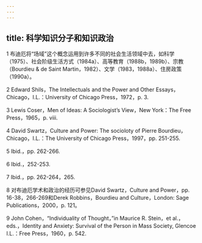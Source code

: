 ```yaml
---
---
---
```

title: 科学知识分子和知识政治
---




1 布迪厄将“场域”这个概念运用到许多不同的社会生活领域中去，如科学（1975）、社会阶级生活方式（1984a）、高等教育（1988b，1989b）、宗教（Bourdieu & de Saint Martin，1982）、文学（1983，1988a）、住房政策（1990a）。

2 Edward Shils，The Intellectuals and the Power and Other Essays，Chicago，I.L.：University of Chicago Press，1972，p. 3.

3 Lewis Coser，Men of Ideas: A Sociologist’s View，New York：The Free Press，1965，p. viii.

4 David Swartz，Culture and Power: The socioloty of Pierre Bourdieu，Chicago，I.L.：The University of Chicago Press，1997，pp. 251-255.

5 Ibid.，pp. 262-266.

6 Ibid.，252-253.

7 Ibid.，pp. 262-264，265.

8 对布迪厄学术和政治的经历可参见David Swartz，Culture and Power，pp. 16-38，266-269和Derek Robbins，Bourdieu and Culture，London: Sage Publications，2000，p. 121。

9 John Cohen，“Individuality of Thought，”in Maurice R. Stein，et al.，eds.，Identity and Anxiety: Survival of the Person in Mass Society, Glencoe I.L.：Free Press，1960，p. 542.